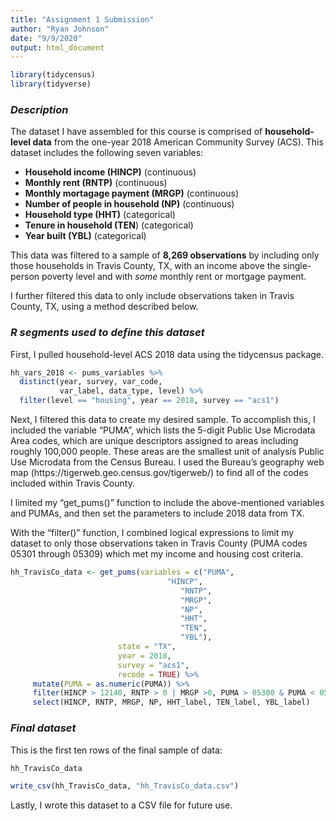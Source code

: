 ```yaml
---
title: "Assignment 1 Submission"
author: "Ryan Johnson"
date: "9/9/2020"
output: html_document
---
```

```r
library(tidycensus)
library(tidyverse)
```

### *Description*

The dataset I have assembled for this course is comprised of **household-level data** from the one-year 2018 American Community Survey (ACS). This dataset includes the following seven variables:

* **Household income (HINCP)** (continuous)
* **Monthly rent (RNTP)** (continuous)
* **Monthly mortagage payment (MRGP)** (continuous)
* **Number of people in household (NP)** (continuous)
* **Household type (HHT)** (categorical)
* **Tenure in household (TEN**) (categorical)
* **Year built (YBL)** (categorical)

This data was filtered to a sample of **8,269 observations** by including only those households in Travis County, TX, with an income above the single-person poverty level and with *some* monthly rent or mortgage payment.

I further filtered this data to only include observations taken in Travis County, TX, using a method described below.

### *R segments used to define this dataset*


First, I pulled household-level ACS 2018 data using the tidycensus package.


```r
hh_vars_2018 <- pums_variables %>%
  distinct(year, survey, var_code, 
           var_label, data_type, level) %>%
  filter(level == "housing", year == 2018, survey == "acs1")
```



Next, I filtered this data to create my desired sample. To accomplish this, I included the variable "PUMA", which lists the 5-digit Public Use Microdata Area codes, which are unique descriptors assigned to areas including roughly 100,000 people. These areas are the smallest unit of analysis Public Use Microdata from the Census Bureau. I used the Bureau's geography web map (https://tigerweb.geo.census.gov/tigerweb/) to find all of the codes included within Travis County. 

I limited my "get_pums()" function to include the above-mentioned variables and PUMAs, and then set the parameters to include 2018 data from TX. 

With the "filter()" function, I combined logical expressions to limit my dataset to only those observations taken in Travis County (PUMA codes 05301 through 05309) which met my income and housing cost criteria. 


```r
hh_TravisCo_data <- get_pums(variables = c("PUMA", 
                                   "HINCP", 
                                      "RNTP", 
                                      "MRGP", 
                                      "NP", 
                                      "HHT",
                                      "TEN",
                                      "YBL"),
                        state = "TX",
                        year = 2018, 
                        survey = "acs1",
                        recode = TRUE) %>%
     mutate(PUMA = as.numeric(PUMA)) %>%
     filter(HINCP > 12140, RNTP > 0 | MRGP >0, PUMA > 05300 & PUMA < 05310) %>%
     select(HINCP, RNTP, MRGP, NP, HHT_label, TEN_label, YBL_label)
```



### *Final dataset*

This is the first ten rows of the final sample of data:


```r
hh_TravisCo_data
```

```r
write_csv(hh_TravisCo_data, "hh_TravisCo_data.csv")
```

Lastly, I wrote this dataset to a CSV file for future use. 
